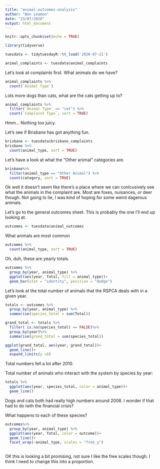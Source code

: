 ```yaml
---
title: "animal-outcomes-analysis"
author: "Ben Leamon"
date: "23/07/2020"
output: html_document
---
```


```r
knitr::opts_chunk$set(echo = TRUE)
```

```r
library(tidyverse)
```

```r
tuesdata <- tidytuesdayR::tt_load('2020-07-21')
```
```r
animal_complaints <- tuesdata$animal_complaints
```

Let's look at complaints first. What animals do we have? 
```r
animal_complaints %>%
  count(`Animal Type`)
```
Lots more dogs than cats, what are the cats getting up to?
```r
animal_complaints %>%
  filter(`Animal Type` == "cat") %>%
  count(`Complaint Type`, sort = TRUE)
```
Hmm... Nothing too juicy.

Let's see if Brisbane has got anything fun.
```r
brisbane <- tuesdata$brisbane_complaints
brisbane %>%
  count(animal_type, sort = TRUE)
```
Let's have a look at what the "Other animal" categories are. 
```r
brisbane%>%
  filter(animal_type == "Other Animal") %>%
  count(category, sort = TRUE)
```
Ok well it doesn't seem like there's a place where we can conlcusively see what the animals in the complaint are. Most are foxes, nuisances, or deer though. Not going to lie, I was kind of hoping for some weird dagerous animals. 

Let's go to the general outcomes sheet. This is probably the one I'll end up looking at.

```r
outcomes <- tuesdata$animal_outcomes
```

What animals are most common
```r
outcomes %>%
  count(animal_type, sort = TRUE)
```
Oh, duh, these are yearly totals. 

```r
outcomes %>%
  group_by(year, animal_type) %>%
  ggplot(aes(year, Total, fill = animal_type))+
  geom_bar(stat = "identity", position = "dodge")
```

Let's look at the total number of animals that the RSPCA deals with in a given year. 
```r
totals <- outcomes %>%
  group_by(year, animal_type) %>%
  summarise(species_total = sum(Total))

grand_total <- totals %>%
  filter( is.na(species_total) == FALSE)%>%
  group_by(year)%>%
  summarise(grand_total = sum(species_total))
```

```r
ggplot(grand_total, aes(year, grand_total))+
  geom_line()+
  expand_limits(y =0)
```
Total numbers fell a lot after 2010.

Total number of animals who interact with the system by species by year:
```r
totals %>%
  ggplot(aes(year, species_total, color = animal_type))+
  geom_line()
```
Dogs and cats both had really high numbers around 2008. I wonder if that had to do iwth the financial crisis?

What happens to each of these species? 
```r
outcomes%>% 
  group_by(year, animal_type) %>%
  ggplot(aes(year, Total, color = outcome))+
  geom_line()+
  facet_wrap(~animal_type, scales = "free_y")
  
```
OK this is looking a bit promising, not sure I like the free scales though. I think I need to change this into a proportion.  
